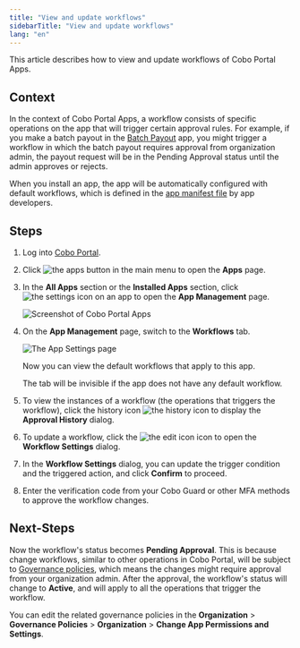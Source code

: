 ```yaml
---
title: "View and update workflows"
sidebarTitle: "View and update workflows"
lang: "en"
---
```


This article describes how to view and update workflows of Cobo Portal Apps.

## Context
In the context of Cobo Portal Apps, a workflow consists of specific operations on the app that will trigger certain approval rules. For example, if you make a batch payout in the [Batch Payout](/en/apps/batch-payouts/introduction) app, you might trigger a workflow in which the batch payout requires approval from organization admin, the payout request will be in the Pending Approval status until the admin approves or rejects. 

When you install an app, the app will be automatically configured with default workflows, which is defined in the [app manifest file](https://www.cobo.com/developers/v2/apps/build-app#configure-the-manifest-file) by app developers.

## Steps

1. Log into [Cobo Portal](https://portal.cobo.com/login).

2. Click <img src="/en/images/common/icon_apps.svg" className="icon" alt="the apps button"></img> in the main menu to open the **Apps** page.

3. In the **All Apps** section or the **Installed Apps** section, click <img src="/en/images/common/icon_advanced.svg" className="icon" alt="the settings icon"></img> on an app to open the **App Management** page.

    <img src="/en/images/portal-apps/app-overview-installed.png" className="screenshot_full_screen" alt="Screenshot of Cobo Portal Apps" />

4. On the **App Management** page, switch to the **Workflows** tab.

    <img src="/en/images/portal-apps/app-settings.png" className="screenshot_full_screen" alt="The App Settings page" />

    Now you can view the default workflows that apply to this app.

    <Note>The tab will be invisible if the app does not have any default workflow.</Note>

5. To view the instances of a workflow (the operations that triggers the workflow), click the history icon <img src="/en/images/portal-apps/batch-payouts/icon_history.svg" className="icon" alt="the history icon" /> to display the **Approval History** dialog.
6. To update a workflow, click the <img src="/en/images/common/icon_edit.svg" className="icon" alt="the edit icon"></img> icon to open the **Workflow Settings** dialog.
7. In the **Workflow Settings** dialog, you can update the trigger condition and the triggered action, and click **Confirm** to proceed.
8. Enter the verification code from your Cobo Guard or other MFA methods to approve the workflow changes.

## Next-Steps
Now the workflow's status becomes **Pending Approval**. This is because change workflows, similar to other operations in Cobo Portal, will be subject to [Governance policies](/en/portal/risk-controls/governance-policies), which means the changes might require approval from your organization admin. After the approval, the workflow's status will change to **Active**, and will apply to all the operations that trigger the workflow.

<Note>You can edit the related governance policies in the **Organization** > **Governance Policies** > **Organization** > **Change App Permissions and Settings**.</Note>

